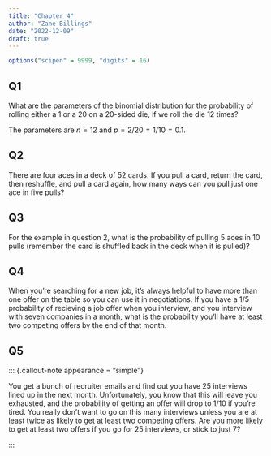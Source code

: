 ```yaml
---
title: "Chapter 4"
author: "Zane Billings"
date: "2022-12-09"
draft: true
---
```


```r
options("scipen" = 9999, "digits" = 16)
```


## Q1

::: {.callout-note appearance="simple"}

What are the parameters of the binomial distribution for the probability of
rolling either a 1 or a 20 on a 20-sided die, if we roll the die 12 times?

:::

The parameters are $n = 12$ and $p = 2/20 = 1/10 = 0.1$.

## Q2

::: {.callout-note appearance="simple"}

There are four aces in a deck of 52 cards. If you pull a card, return the card, then reshuffle, and pull a card again, how many ways can you pull just one ace in 
five pulls?

:::




## Q3

::: {.callout-note appearance="simple"}

For the example in question 2, what is the probability of pulling 5 aces in
10 pulls (remember the card is shuffled back in the deck when it is pulled)?

:::

## Q4

::: {.callout-note appearance="simple"}

When you're searching for a new job, it's always helpful to have more than one offer on the table so you can use it in negotiations. If you have a 1/5 probability
of recieving a job offer when you interview, and you interview with seven
companies in a month, what is the probability you'll have at least two
competing offers by the end of that month.

:::

## Q5

::: {.callout-note appearance = "simple"}

You get a bunch of recruiter emails and find out you have 25 interviews lined up
in the next month. Unfortunately, you know that this will leave you exhausted,
and the probability of getting an offer will drop to 1/10 if you're tired.
You really don't want to go on this many interviews unless you are at least
twice as likely to get at least two competing offers. Are you more likely to
get at least two offers if you go for 25 interviews, or stick to just 7?

:::

<!-- end of file -->
